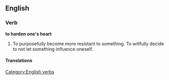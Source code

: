 ==English==
===Verb===
'''to harden one's heart'''
# {{idiom}} To purposefully become more resistant to something.  To willfully decide to not let something influence oneself.

====Translations====
{{rftrans}}

[[Category:English verbs]]